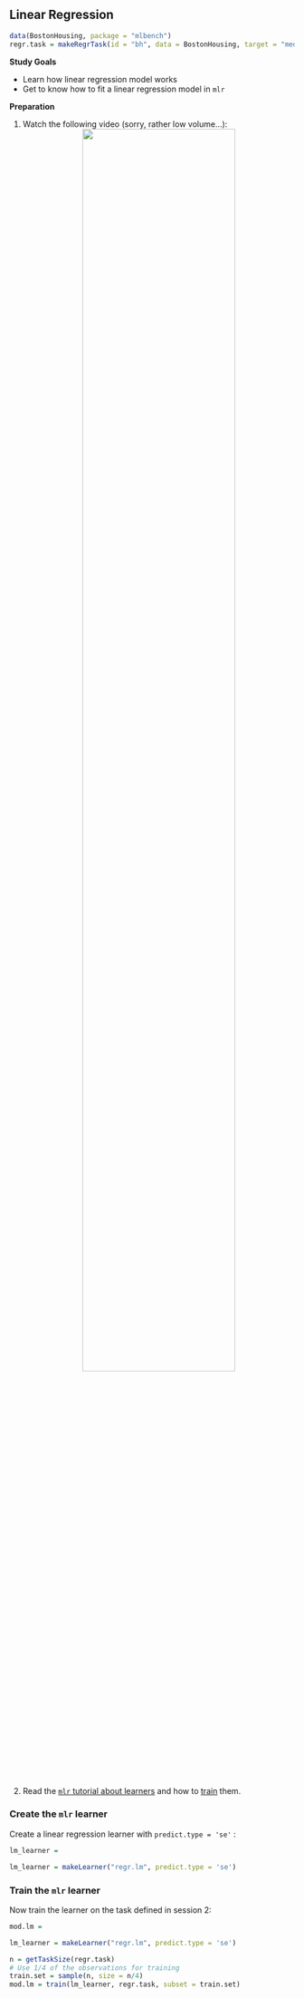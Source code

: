 ## Linear Regression

```r
data(BostonHousing, package = "mlbench")
regr.task = makeRegrTask(id = "bh", data = BostonHousing, target = "medv")
```

**Study Goals**

- Learn how linear regression model works
- Get to know how to fit a linear regression model in `mlr`

**Preparation**

1. Watch the following video  (sorry, rather low volume...):
<center>
![](https://www.youtube.com/watch?v=v9eocCAfJ_w&list=PLMyWaJl2LoXyhFvMjtbBGs0Pi8khHbKm3&index=6&t=0s){width="75%"}
</center>

2. Read the [`mlr` tutorial about learners](https://mlr.mlr-org.com/articles/tutorial/learner.html) and how to [train](https://mlr.mlr-org.com/articles/tutorial/train.html) them.

### Create the `mlr` learner

Create a linear regression learner with `predict.type = 'se'` :
  
```r
lm_learner =
```

```r
lm_learner = makeLearner("regr.lm", predict.type = 'se')
```

### Train the `mlr` learner

Now train the learner on the task defined in session 2:
  
```r
mod.lm =
```

```r
lm_learner = makeLearner("regr.lm", predict.type = 'se')
```

```r
n = getTaskSize(regr.task)
# Use 1/4 of the observations for training
train.set = sample(n, size = n/4)
mod.lm = train(lm_learner, regr.task, subset = train.set)

```
